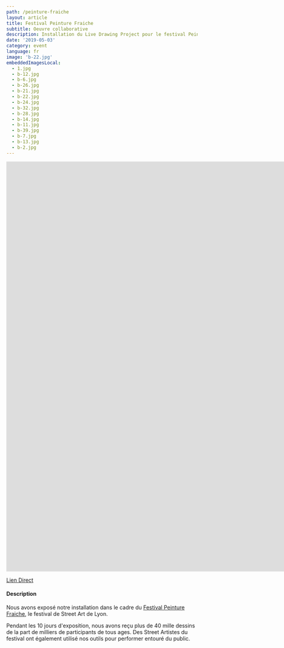 ```yaml
---
path: /peinture-fraiche
layout: article
title: Festival Peinture Fraiche
subtitle: Oeuvre collaborative
description: Installation du Live Drawing Project pour le festival Peinture Fraiche 2019 à Lyon, oeuvre collaborative.
date: '2019-05-03'
category: event
language: fr
image: 'b-22.jpg'
embeddedImagesLocal:
  - 1.jpg
  - b-12.jpg
  - b-6.jpg
  - b-26.jpg
  - b-21.jpg
  - b-22.jpg
  - b-24.jpg
  - b-32.jpg
  - b-28.jpg
  - b-14.jpg
  - b-11.jpg
  - b-39.jpg
  - b-7.jpg
  - b-13.jpg
  - b-2.jpg
---
```


<iframe
  src="https://player.vimeo.com/video/344490536"
  frameborder="0"
  allowfullscreen
  width="1920"
  height="1080"
></iframe>

[Lien Direct](//vimeo.com/344490536)

#### Description

Nous avons exposé notre installation dans le cadre du [Festival Peinture Fraiche](//peinturefraichefestival.fr), le festival de Street Art de Lyon.

Pendant les 10 jours d'exposition, nous avons reçu plus de 40 mille dessins de la part de milliers de participants de tous ages.
Des Street Artistes du festival ont également utilisé nos outils pour performer entouré du public.

<ImageGrid props={props} />
